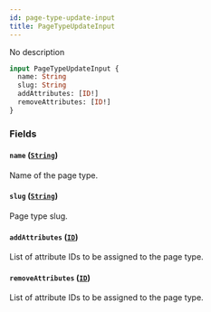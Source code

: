 ```yaml
---
id: page-type-update-input
title: PageTypeUpdateInput
---
```


No description

```graphql
input PageTypeUpdateInput {
  name: String
  slug: String
  addAttributes: [ID!]
  removeAttributes: [ID!]
}
```

### Fields

#### `name` ([`String`](../../../developer/api-reference/scalars/string))

Name of the page type.

#### `slug` ([`String`](../../../developer/api-reference/scalars/string))

Page type slug.

#### `addAttributes` ([`ID`](../../../developer/api-reference/scalars/id))

List of attribute IDs to be assigned to the page type.

#### `removeAttributes` ([`ID`](../../../developer/api-reference/scalars/id))

List of attribute IDs to be assigned to the page type.
